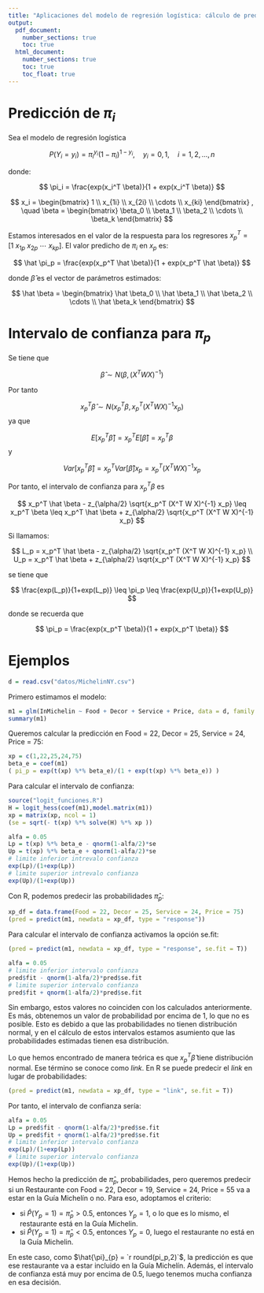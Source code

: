 ```yaml
---
title: "Aplicaciones del modelo de regresión logística: cálculo de predicciones"
output: 
  pdf_document:
    number_sections: true
    toc: true
  html_document:
    number_sections: true
    toc: true
    toc_float: true
---
```


# Predicción de $\pi_i$

Sea el modelo de regresión logística

$$
P(Y_i = y_i) = \pi_i^{y_i} (1 - \pi_i)^{1-y_i}, \quad y_i = 0,1, \quad i = 1,2,\ldots,n
$$

donde:

$$
\pi_i = \frac{exp(x_i^T \beta)}{1 + exp(x_i^T \beta)}
$$



$$
x_i = 
\begin{bmatrix}
1 \\ x_{1i} \\ x_{2i} \\ \cdots \\ x_{ki}
\end{bmatrix}
, \quad
\beta = 
\begin{bmatrix}
\beta_0 \\ \beta_1 \\ \beta_2 \\ \cdots \\ \beta_k
\end{bmatrix}
$$

Estamos interesados en el valor de la respuesta para los regresores $x_p^T = [1 \ x_{1p} \ x_{2p} \ \cdots \ x_{kp}]$. El valor predicho de $\pi_i$ en $x_p$ es:

$$
\hat \pi_p = \frac{exp(x_p^T \hat \beta)}{1 + exp(x_p^T \hat \beta)}
$$

donde $\hat \beta$ es el vector de parámetros estimados:

$$
\hat \beta = 
\begin{bmatrix}
\hat \beta_0 \\ \hat \beta_1 \\ \hat \beta_2 \\ \cdots \\ \hat \beta_k
\end{bmatrix}
$$

# Intervalo de confianza para $\pi_p$

Se tiene que

$$
\hat \beta \sim N(\beta,(X^T W X)^{-1})
$$

Por tanto

$$
x_p^T \hat \beta \sim N(x_p^T \beta, x_p^T (X^T W X)^{-1} x_p)
$$
ya que

$$
E[x_p^T \hat \beta] = x_p^T E[\hat \beta] = x_p^T \beta
$$
y

$$
Var[x_p^T \hat \beta]  = x_p^T Var[\hat \beta] x_p = x_p^T (X^T W X)^{-1} x_p
$$

Por tanto, el intervalo de confianza para $x_p^T \beta$ es

$$
x_p^T \hat \beta - z_{\alpha/2} \sqrt{x_p^T (X^T W X)^{-1} x_p} \leq x_p^T \beta \leq x_p^T \hat \beta + z_{\alpha/2} \sqrt{x_p^T (X^T W X)^{-1} x_p}
$$

Si llamamos:

$$
L_p = x_p^T \hat \beta - z_{\alpha/2} \sqrt{x_p^T (X^T W X)^{-1} x_p} \\
U_p = x_p^T \hat \beta + z_{\alpha/2} \sqrt{x_p^T (X^T W X)^{-1} x_p}
$$

se tiene que

$$
\frac{exp(L_p)}{1+exp(L_p)} \leq \pi_p \leq \frac{exp(U_p)}{1+exp(U_p)}
$$

donde se recuerda que

$$
\pi_p = \frac{exp(x_p^T \beta)}{1 + exp(x_p^T \beta)}
$$

# Ejemplos

```r
d = read.csv("datos/MichelinNY.csv")
```

Primero estimamos el modelo:

```r
m1 = glm(InMichelin ~ Food + Decor + Service + Price, data = d, family = binomial)
summary(m1)
```

Queremos calcular la predicción en Food = 22, Decor = 25, Service = 24, Price = 75:

```r
xp = c(1,22,25,24,75)
beta_e = coef(m1)
( pi_p = exp(t(xp) %*% beta_e)/(1 + exp(t(xp) %*% beta_e)) ) 
```

Para calcular el intervalo de confianza:

```r
source("logit_funciones.R")
H = logit_hess(coef(m1),model.matrix(m1))
xp = matrix(xp, ncol = 1)
(se = sqrt(- t(xp) %*% solve(H) %*% xp ))
```

```r
alfa = 0.05
Lp = t(xp) %*% beta_e - qnorm(1-alfa/2)*se
Up = t(xp) %*% beta_e + qnorm(1-alfa/2)*se
# limite inferior intrevalo confianza
exp(Lp)/(1+exp(Lp))
# limite superior intrevalo confianza
exp(Up)/(1+exp(Up))
```

Con R, podemos predecir las probabilidades $\hat \pi_p$:

```r
xp_df = data.frame(Food = 22, Decor = 25, Service = 24, Price = 75)
(pred = predict(m1, newdata = xp_df, type = "response"))
```
Para calcular el intervalo de confianza activamos la opción se.fit:

```r
(pred = predict(m1, newdata = xp_df, type = "response", se.fit = T))
```

```r
alfa = 0.05
# limite inferior intervalo confianza
pred$fit - qnorm(1-alfa/2)*pred$se.fit
# limite superior intervalo confianza
pred$fit + qnorm(1-alfa/2)*pred$se.fit
```

Sin embargo, estos valores no coinciden con los calculados anteriormente. Es más, obtenemos un valor de probabilidad por encima de 1, lo que no es posible. Esto es debido a que las probabilidades no tienen distribución normal, y en el cálculo de estos intervalos estamos asumiento que las probabilidades estimadas tienen esa distribución. 

Lo que hemos encontrado de manera teórica es que $x_p^T \hat \beta$ tiene distribución normal. Ese término se conoce como *link*. En R se puede predecir el *link* en lugar de probabilidades:

```r
(pred = predict(m1, newdata = xp_df, type = "link", se.fit = T))
```
Por tanto, el intervalo de confianza sería:

```r
alfa = 0.05
Lp = pred$fit - qnorm(1-alfa/2)*pred$se.fit
Up = pred$fit + qnorm(1-alfa/2)*pred$se.fit
# limite inferior intervalo confianza
exp(Lp)/(1+exp(Lp))
# limite superior intervalo confianza
exp(Up)/(1+exp(Up))
```

Hemos hecho la predicción de $\hat \pi_p$, probabilidades, pero queremos predecir si un Restaurante con Food = 22, Decor = 19, Service = 24, Price = 55 va a estar en la Guía Michelín o no. Para eso, adoptamos el criterio: 

- si  $\hat P(Y_p = 1) = \hat \pi_p > 0.5$, entonces $Y_p = 1$, o lo que es lo mismo, el restaurante está en la Guía Michelin. 
- si  $\hat P(Y_p = 1) = \hat \pi_p < 0.5$, entonces $Y_p = 0$, luego el restaurante no está en la Guía Michelin. 

En este caso, como $\hat{\pi}_{p} = `r round(pi_p,2)`$, la predicción es que ese restaurante va a estar incluido en la Guía Michelín. Además, el intervalo de confianza está muy por encima de 0.5, luego tenemos mucha confianza en esa decisión.

